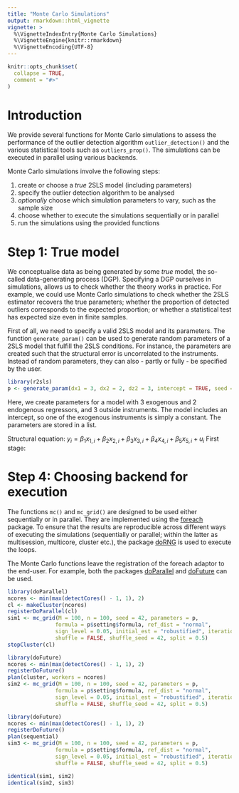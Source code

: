 ```yaml
---
title: "Monte Carlo Simulations"
output: rmarkdown::html_vignette
vignette: >
  %\VignetteIndexEntry{Monte Carlo Simulations}
  %\VignetteEngine{knitr::rmarkdown}
  %\VignetteEncoding{UTF-8}
---
```


```r
knitr::opts_chunk$set(
  collapse = TRUE,
  comment = "#>"
)
```

# Introduction
We provide several functions for Monte Carlo simulations to assess the 
performance of the outlier detection algorithm `outlier_detection()` and the 
various statistical tools such as `outliers_prop()`. The simulations can be
executed in parallel using various backends.

Monte Carlo simulations involve the following steps:

1. create or choose a *true* 2SLS model (including parameters)
2. specify the outlier detection algorithm to be analysed
3. *optionally* choose which simulation parameters to vary, such as the sample
size
4. choose whether to execute the simulations sequentially or in parallel
5. run the simulations using the provided functions

# Step 1: True model
We conceptualise data as being generated by some *true* model, the so-called
data-generating process (DGP). Specifying a DGP ourselves in simulations, allows
us to check whether the theory works in practice. For example, we could use
Monte Carlo simulations to check whether the 2SLS estimator recovers the true
parameters; whether the proportion of detected outliers corresponds to the 
expected proportion; or whether a statistical test has expected size even in
finite samples.

First of all, we need to specify a valid 2SLS model and its parameters. The
function `generate_param()` can be used to generate random parameters of a 2SLS
model that fulfill the 2SLS conditions. For instance, the parameters are created
such that the structural error is uncorrelated to the instruments. Instead of 
random parameters, they can also - partly or fully - be specified by the user.

```r
library(r2sls)
p <- generate_param(dx1 = 3, dx2 = 2, dz2 = 3, intercept = TRUE, seed = 42)
```

Here, we create parameters for a model with 3 exogenous and 2 endogenous 
regressors, and 3 outside instruments. The model includes an intercept, so one
of the exogenous instruments is simply a constant. The parameters are stored in
a list.

Structural equation: $y_{i} = \beta_{1} x_{1,i} + \beta_{2} x_{2,i} + \beta_{3} x_{3,i} + \beta_{4} x_{4,i} + \beta_{5} x_{5,i} + u_{i}$
First stage:

# Step 4: Choosing backend for execution
The functions `mc()` and `mc_grid()` are designed to be used either sequentially
or in parallel. They are implemented using the 
[foreach](https://cran.r-project.org/web/packages/foreach/index.html) package.
To ensure that the results are reproducible across different ways of executing 
the simulations (sequentially or parallel; within the latter as multisession, 
multicore, cluster etc.), the package 
[doRNG](https://cran.r-project.org/web/packages/doRNG/index.html) is used to
execute the loops.

The Monte Carlo functions leave the registration of the foreach adaptor to the
end-user. For example, both the packages 
[doParallel](https://cran.r-project.org/web/packages/doParallel/index.html) and
[doFuture](https://cran.r-project.org/web/packages/doFuture/index.html) can be
used.

```r
library(doParallel)
ncores <- min(max(detectCores() - 1, 1), 2)
cl <- makeCluster(ncores)
registerDoParallel(cl)
sim1 <- mc_grid(M = 100, n = 100, seed = 42, parameters = p, 
               formula = p$setting$formula, ref_dist = "normal", 
               sign_level = 0.05, initial_est = "robustified", iterations = 0,
               shuffle = FALSE, shuffle_seed = 42, split = 0.5)
stopCluster(cl)
```

```r
library(doFuture)
ncores <- min(max(detectCores() - 1, 1), 2)
registerDoFuture()
plan(cluster, workers = ncores)
sim2 <- mc_grid(M = 100, n = 100, seed = 42, parameters = p, 
               formula = p$setting$formula, ref_dist = "normal", 
               sign_level = 0.05, initial_est = "robustified", iterations = 0,
               shuffle = FALSE, shuffle_seed = 42, split = 0.5)
```

```r
library(doFuture)
ncores <- min(max(detectCores() - 1, 1), 2)
registerDoFuture()
plan(sequential)
sim3 <- mc_grid(M = 100, n = 100, seed = 42, parameters = p, 
               formula = p$setting$formula, ref_dist = "normal", 
               sign_level = 0.05, initial_est = "robustified", iterations = 0,
               shuffle = FALSE, shuffle_seed = 42, split = 0.5)
```

```r
identical(sim1, sim2)
identical(sim2, sim3)
```






